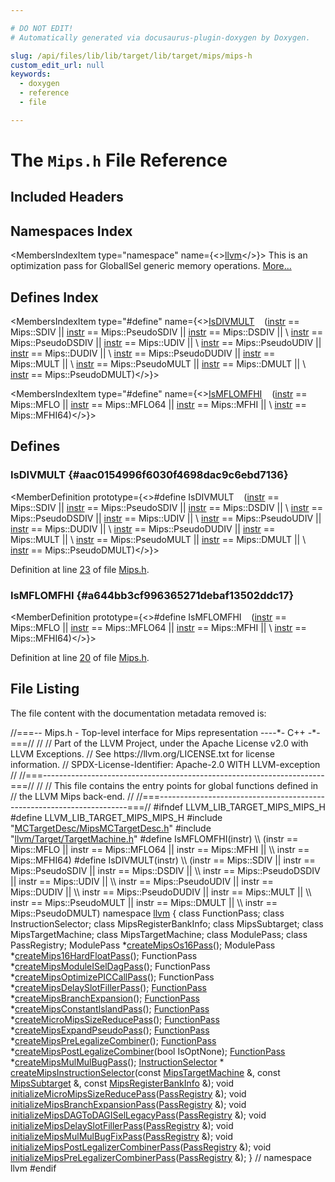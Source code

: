 ```yaml
---

# DO NOT EDIT!
# Automatically generated via docusaurus-plugin-doxygen by Doxygen.

slug: /api/files/lib/lib/target/lib/target/mips/mips-h
custom_edit_url: null
keywords:
  - doxygen
  - reference
  - file

---
```





# The `Mips.h` File Reference

<DoxygenPage pluginConfig={pluginConfig}>



## Included Headers

<IncludesList>
<IncludesListItem
  filePath="MCTargetDesc/MipsMCTargetDesc.h"
  permalink="/docs/api/files/lib/lib/target/lib/target/mips/lib/target/mips/mctargetdesc/mipsmctargetdesc-h"
  isLocal="true" />
<IncludesListItem
  filePath="llvm/Target/TargetMachine.h"
  permalink="/docs/api/files/include/include/llvm/include/llvm/target/targetmachine-h"
  isLocal="true" />
</IncludesList>

## Namespaces Index

<MembersIndex>

<MembersIndexItem
  type="namespace"
  name={<><a href="/docs/api/namespaces/llvm">llvm</a></>}>
This is an optimization pass for GlobalISel generic memory operations. <a href="/docs/api/namespaces/llvm/#details">More...</a>
</MembersIndexItem>

</MembersIndex>

## Defines Index

<MembersIndex>

<MembersIndexItem
  type="#define"
  name={<><a href="#aac0154996f6030f4698dac9c6ebd7136">IsDIVMULT</a>&nbsp;&nbsp;&nbsp;  (<a href="/docs/api/files/lib/lib/target/lib/target/aarch64/aarch64stacktagging-cpp/#a8e818224d2d1de9b995783ff897b0083af12bc59169afda2918e9f23e3501c2b6">instr</a> == Mips::SDIV || <a href="/docs/api/files/lib/lib/target/lib/target/aarch64/aarch64stacktagging-cpp/#a8e818224d2d1de9b995783ff897b0083af12bc59169afda2918e9f23e3501c2b6">instr</a> == Mips::PseudoSDIV || <a href="/docs/api/files/lib/lib/target/lib/target/aarch64/aarch64stacktagging-cpp/#a8e818224d2d1de9b995783ff897b0083af12bc59169afda2918e9f23e3501c2b6">instr</a> == Mips::DSDIV || \\
   <a href="/docs/api/files/lib/lib/target/lib/target/aarch64/aarch64stacktagging-cpp/#a8e818224d2d1de9b995783ff897b0083af12bc59169afda2918e9f23e3501c2b6">instr</a> == Mips::PseudoDSDIV || <a href="/docs/api/files/lib/lib/target/lib/target/aarch64/aarch64stacktagging-cpp/#a8e818224d2d1de9b995783ff897b0083af12bc59169afda2918e9f23e3501c2b6">instr</a> == Mips::UDIV ||                        \\
   <a href="/docs/api/files/lib/lib/target/lib/target/aarch64/aarch64stacktagging-cpp/#a8e818224d2d1de9b995783ff897b0083af12bc59169afda2918e9f23e3501c2b6">instr</a> == Mips::PseudoUDIV || <a href="/docs/api/files/lib/lib/target/lib/target/aarch64/aarch64stacktagging-cpp/#a8e818224d2d1de9b995783ff897b0083af12bc59169afda2918e9f23e3501c2b6">instr</a> == Mips::DUDIV ||                        \\
   <a href="/docs/api/files/lib/lib/target/lib/target/aarch64/aarch64stacktagging-cpp/#a8e818224d2d1de9b995783ff897b0083af12bc59169afda2918e9f23e3501c2b6">instr</a> == Mips::PseudoDUDIV || <a href="/docs/api/files/lib/lib/target/lib/target/aarch64/aarch64stacktagging-cpp/#a8e818224d2d1de9b995783ff897b0083af12bc59169afda2918e9f23e3501c2b6">instr</a> == Mips::MULT ||                        \\
   <a href="/docs/api/files/lib/lib/target/lib/target/aarch64/aarch64stacktagging-cpp/#a8e818224d2d1de9b995783ff897b0083af12bc59169afda2918e9f23e3501c2b6">instr</a> == Mips::PseudoMULT || <a href="/docs/api/files/lib/lib/target/lib/target/aarch64/aarch64stacktagging-cpp/#a8e818224d2d1de9b995783ff897b0083af12bc59169afda2918e9f23e3501c2b6">instr</a> == Mips::DMULT ||                        \\
   <a href="/docs/api/files/lib/lib/target/lib/target/aarch64/aarch64stacktagging-cpp/#a8e818224d2d1de9b995783ff897b0083af12bc59169afda2918e9f23e3501c2b6">instr</a> == Mips::PseudoDMULT)</>}>
</MembersIndexItem>

<MembersIndexItem
  type="#define"
  name={<><a href="#a644bb3cf996365271debaf13502ddc17">IsMFLOMFHI</a>&nbsp;&nbsp;&nbsp;  (<a href="/docs/api/files/lib/lib/target/lib/target/aarch64/aarch64stacktagging-cpp/#a8e818224d2d1de9b995783ff897b0083af12bc59169afda2918e9f23e3501c2b6">instr</a> == Mips::MFLO || <a href="/docs/api/files/lib/lib/target/lib/target/aarch64/aarch64stacktagging-cpp/#a8e818224d2d1de9b995783ff897b0083af12bc59169afda2918e9f23e3501c2b6">instr</a> == Mips::MFLO64 || <a href="/docs/api/files/lib/lib/target/lib/target/aarch64/aarch64stacktagging-cpp/#a8e818224d2d1de9b995783ff897b0083af12bc59169afda2918e9f23e3501c2b6">instr</a> == Mips::MFHI ||      \\
   <a href="/docs/api/files/lib/lib/target/lib/target/aarch64/aarch64stacktagging-cpp/#a8e818224d2d1de9b995783ff897b0083af12bc59169afda2918e9f23e3501c2b6">instr</a> == Mips::MFHI64)</>}>
</MembersIndexItem>

</MembersIndex>


<SectionDefinition>

## Defines

### IsDIVMULT {#aac0154996f6030f4698dac9c6ebd7136}

<MemberDefinition
  prototype={<>#define IsDIVMULT&nbsp;&nbsp;&nbsp;  (<a href="/docs/api/files/lib/lib/target/lib/target/aarch64/aarch64stacktagging-cpp/#a8e818224d2d1de9b995783ff897b0083af12bc59169afda2918e9f23e3501c2b6">instr</a> == Mips::SDIV || <a href="/docs/api/files/lib/lib/target/lib/target/aarch64/aarch64stacktagging-cpp/#a8e818224d2d1de9b995783ff897b0083af12bc59169afda2918e9f23e3501c2b6">instr</a> == Mips::PseudoSDIV || <a href="/docs/api/files/lib/lib/target/lib/target/aarch64/aarch64stacktagging-cpp/#a8e818224d2d1de9b995783ff897b0083af12bc59169afda2918e9f23e3501c2b6">instr</a> == Mips::DSDIV || \\
   <a href="/docs/api/files/lib/lib/target/lib/target/aarch64/aarch64stacktagging-cpp/#a8e818224d2d1de9b995783ff897b0083af12bc59169afda2918e9f23e3501c2b6">instr</a> == Mips::PseudoDSDIV || <a href="/docs/api/files/lib/lib/target/lib/target/aarch64/aarch64stacktagging-cpp/#a8e818224d2d1de9b995783ff897b0083af12bc59169afda2918e9f23e3501c2b6">instr</a> == Mips::UDIV ||                        \\
   <a href="/docs/api/files/lib/lib/target/lib/target/aarch64/aarch64stacktagging-cpp/#a8e818224d2d1de9b995783ff897b0083af12bc59169afda2918e9f23e3501c2b6">instr</a> == Mips::PseudoUDIV || <a href="/docs/api/files/lib/lib/target/lib/target/aarch64/aarch64stacktagging-cpp/#a8e818224d2d1de9b995783ff897b0083af12bc59169afda2918e9f23e3501c2b6">instr</a> == Mips::DUDIV ||                        \\
   <a href="/docs/api/files/lib/lib/target/lib/target/aarch64/aarch64stacktagging-cpp/#a8e818224d2d1de9b995783ff897b0083af12bc59169afda2918e9f23e3501c2b6">instr</a> == Mips::PseudoDUDIV || <a href="/docs/api/files/lib/lib/target/lib/target/aarch64/aarch64stacktagging-cpp/#a8e818224d2d1de9b995783ff897b0083af12bc59169afda2918e9f23e3501c2b6">instr</a> == Mips::MULT ||                        \\
   <a href="/docs/api/files/lib/lib/target/lib/target/aarch64/aarch64stacktagging-cpp/#a8e818224d2d1de9b995783ff897b0083af12bc59169afda2918e9f23e3501c2b6">instr</a> == Mips::PseudoMULT || <a href="/docs/api/files/lib/lib/target/lib/target/aarch64/aarch64stacktagging-cpp/#a8e818224d2d1de9b995783ff897b0083af12bc59169afda2918e9f23e3501c2b6">instr</a> == Mips::DMULT ||                        \\
   <a href="/docs/api/files/lib/lib/target/lib/target/aarch64/aarch64stacktagging-cpp/#a8e818224d2d1de9b995783ff897b0083af12bc59169afda2918e9f23e3501c2b6">instr</a> == Mips::PseudoDMULT)</>}>

Definition at line <a href="#l00023">23</a> of file <a href="/docs/api/files/lib/lib/target/lib/target/mips/mips-h">Mips.h</a>.
</MemberDefinition>

### IsMFLOMFHI {#a644bb3cf996365271debaf13502ddc17}

<MemberDefinition
  prototype={<>#define IsMFLOMFHI&nbsp;&nbsp;&nbsp;  (<a href="/docs/api/files/lib/lib/target/lib/target/aarch64/aarch64stacktagging-cpp/#a8e818224d2d1de9b995783ff897b0083af12bc59169afda2918e9f23e3501c2b6">instr</a> == Mips::MFLO || <a href="/docs/api/files/lib/lib/target/lib/target/aarch64/aarch64stacktagging-cpp/#a8e818224d2d1de9b995783ff897b0083af12bc59169afda2918e9f23e3501c2b6">instr</a> == Mips::MFLO64 || <a href="/docs/api/files/lib/lib/target/lib/target/aarch64/aarch64stacktagging-cpp/#a8e818224d2d1de9b995783ff897b0083af12bc59169afda2918e9f23e3501c2b6">instr</a> == Mips::MFHI ||      \\
   <a href="/docs/api/files/lib/lib/target/lib/target/aarch64/aarch64stacktagging-cpp/#a8e818224d2d1de9b995783ff897b0083af12bc59169afda2918e9f23e3501c2b6">instr</a> == Mips::MFHI64)</>}>

Definition at line <a href="#l00020">20</a> of file <a href="/docs/api/files/lib/lib/target/lib/target/mips/mips-h">Mips.h</a>.
</MemberDefinition>

</SectionDefinition>

## File Listing

The file content with the documentation metadata removed is:

<ProgramListing>

<Link id="l00001" /><CodeLine lineNumber="1"><Highlight kind="comment">//===-- Mips.h - Top-level interface for Mips representation ----&#42;- C++ -&#42;-===//</Highlight><Highlight kind="normal"></Highlight></CodeLine>
<Link id="l00002" /><CodeLine lineNumber="2"><Highlight kind="normal"></Highlight><Highlight kind="comment">//</Highlight><Highlight kind="normal"></Highlight></CodeLine>
<Link id="l00003" /><CodeLine lineNumber="3"><Highlight kind="normal"></Highlight><Highlight kind="comment">// Part of the LLVM Project, under the Apache License v2.0 with LLVM Exceptions.</Highlight><Highlight kind="normal"></Highlight></CodeLine>
<Link id="l00004" /><CodeLine lineNumber="4"><Highlight kind="normal"></Highlight><Highlight kind="comment">// See https://llvm.org/LICENSE.txt for license information.</Highlight><Highlight kind="normal"></Highlight></CodeLine>
<Link id="l00005" /><CodeLine lineNumber="5"><Highlight kind="normal"></Highlight><Highlight kind="comment">// SPDX-License-Identifier: Apache-2.0 WITH LLVM-exception</Highlight><Highlight kind="normal"></Highlight></CodeLine>
<Link id="l00006" /><CodeLine lineNumber="6"><Highlight kind="normal"></Highlight><Highlight kind="comment">//</Highlight><Highlight kind="normal"></Highlight></CodeLine>
<Link id="l00007" /><CodeLine lineNumber="7"><Highlight kind="normal"></Highlight><Highlight kind="comment">//===----------------------------------------------------------------------===//</Highlight><Highlight kind="normal"></Highlight></CodeLine>
<Link id="l00008" /><CodeLine lineNumber="8"><Highlight kind="normal"></Highlight><Highlight kind="comment">//</Highlight><Highlight kind="normal"></Highlight></CodeLine>
<Link id="l00009" /><CodeLine lineNumber="9"><Highlight kind="normal"></Highlight><Highlight kind="comment">// This file contains the entry points for global functions defined in</Highlight><Highlight kind="normal"></Highlight></CodeLine>
<Link id="l00010" /><CodeLine lineNumber="10"><Highlight kind="normal"></Highlight><Highlight kind="comment">// the LLVM Mips back-end.</Highlight><Highlight kind="normal"></Highlight></CodeLine>
<Link id="l00011" /><CodeLine lineNumber="11"><Highlight kind="normal"></Highlight><Highlight kind="comment">//</Highlight><Highlight kind="normal"></Highlight></CodeLine>
<Link id="l00012" /><CodeLine lineNumber="12"><Highlight kind="normal"></Highlight><Highlight kind="comment">//===----------------------------------------------------------------------===//</Highlight><Highlight kind="normal"></Highlight></CodeLine>
<Link id="l00013" /><CodeLine lineNumber="13"><Highlight kind="normal"></Highlight></CodeLine>
<Link id="l00014" /><CodeLine lineNumber="14"><Highlight kind="normal"></Highlight><Highlight kind="preprocessor">#ifndef LLVM&#95;LIB&#95;TARGET&#95;MIPS&#95;MIPS&#95;H</Highlight><Highlight kind="normal"></Highlight></CodeLine>
<Link id="l00015" /><CodeLine lineNumber="15"><Highlight kind="normal"></Highlight><Highlight kind="preprocessor">#define LLVM&#95;LIB&#95;TARGET&#95;MIPS&#95;MIPS&#95;H</Highlight><Highlight kind="normal"></Highlight></CodeLine>
<Link id="l00016" /><CodeLine lineNumber="16"><Highlight kind="normal"></Highlight></CodeLine>
<Link id="l00017" /><CodeLine lineNumber="17"><Highlight kind="normal"></Highlight><Highlight kind="preprocessor">#include &quot;<a href="/docs/api/files/lib/lib/target/lib/target/mips/lib/target/mips/mctargetdesc/mipsmctargetdesc-h">MCTargetDesc/MipsMCTargetDesc.h</a>&quot;</Highlight><Highlight kind="normal"></Highlight></CodeLine>
<Link id="l00018" /><CodeLine lineNumber="18"><Highlight kind="normal"></Highlight><Highlight kind="preprocessor">#include &quot;<a href="/docs/api/files/include/include/llvm/include/llvm/target/targetmachine-h">llvm/Target/TargetMachine.h</a>&quot;</Highlight><Highlight kind="normal"></Highlight></CodeLine>
<Link id="l00019" /><CodeLine lineNumber="19"><Highlight kind="normal"></Highlight></CodeLine>
<Link id="l00020" /><CodeLine lineNumber="20" lineLink="#a644bb3cf996365271debaf13502ddc17"><Highlight kind="normal"></Highlight><Highlight kind="preprocessor">#define IsMFLOMFHI(instr)                                                      \\</Highlight></CodeLine>
<Link id="l00021" /><CodeLine lineNumber="21"><Highlight kind="preprocessor">  (instr == Mips::MFLO || instr == Mips::MFLO64 || instr == Mips::MFHI ||      \\</Highlight></CodeLine>
<Link id="l00022" /><CodeLine lineNumber="22"><Highlight kind="preprocessor">   instr == Mips::MFHI64)</Highlight><Highlight kind="normal"></Highlight></CodeLine>
<Link id="l00023" /><CodeLine lineNumber="23" lineLink="#aac0154996f6030f4698dac9c6ebd7136"><Highlight kind="normal"></Highlight><Highlight kind="preprocessor">#define IsDIVMULT(instr)                                                       \\</Highlight></CodeLine>
<Link id="l00024" /><CodeLine lineNumber="24"><Highlight kind="preprocessor">  (instr == Mips::SDIV || instr == Mips::PseudoSDIV || instr == Mips::DSDIV || \\</Highlight></CodeLine>
<Link id="l00025" /><CodeLine lineNumber="25"><Highlight kind="preprocessor">   instr == Mips::PseudoDSDIV || instr == Mips::UDIV ||                        \\</Highlight></CodeLine>
<Link id="l00026" /><CodeLine lineNumber="26"><Highlight kind="preprocessor">   instr == Mips::PseudoUDIV || instr == Mips::DUDIV ||                        \\</Highlight></CodeLine>
<Link id="l00027" /><CodeLine lineNumber="27"><Highlight kind="preprocessor">   instr == Mips::PseudoDUDIV || instr == Mips::MULT ||                        \\</Highlight></CodeLine>
<Link id="l00028" /><CodeLine lineNumber="28"><Highlight kind="preprocessor">   instr == Mips::PseudoMULT || instr == Mips::DMULT ||                        \\</Highlight></CodeLine>
<Link id="l00029" /><CodeLine lineNumber="29"><Highlight kind="preprocessor">   instr == Mips::PseudoDMULT)</Highlight><Highlight kind="normal"></Highlight></CodeLine>
<Link id="l00030" /><CodeLine lineNumber="30"><Highlight kind="normal"></Highlight></CodeLine>
<Link id="l00031" /><CodeLine lineNumber="31"><Highlight kind="normal"></Highlight><Highlight kind="keyword">namespace </Highlight><Highlight kind="normal"><a href="/docs/api/namespaces/llvm">llvm</a> &#123;</Highlight></CodeLine>
<Link id="l00032" /><CodeLine lineNumber="32"><Highlight kind="normal"></Highlight><Highlight kind="keyword">class </Highlight><Highlight kind="normal">FunctionPass;</Highlight></CodeLine>
<Link id="l00033" /><CodeLine lineNumber="33"><Highlight kind="normal"></Highlight><Highlight kind="keyword">class </Highlight><Highlight kind="normal">InstructionSelector;</Highlight></CodeLine>
<Link id="l00034" /><CodeLine lineNumber="34"><Highlight kind="normal"></Highlight><Highlight kind="keyword">class </Highlight><Highlight kind="normal">MipsRegisterBankInfo;</Highlight></CodeLine>
<Link id="l00035" /><CodeLine lineNumber="35"><Highlight kind="normal"></Highlight><Highlight kind="keyword">class </Highlight><Highlight kind="normal">MipsSubtarget;</Highlight></CodeLine>
<Link id="l00036" /><CodeLine lineNumber="36"><Highlight kind="normal"></Highlight><Highlight kind="keyword">class </Highlight><Highlight kind="normal">MipsTargetMachine;</Highlight></CodeLine>
<Link id="l00037" /><CodeLine lineNumber="37"><Highlight kind="normal"></Highlight><Highlight kind="keyword">class </Highlight><Highlight kind="normal">MipsTargetMachine;</Highlight></CodeLine>
<Link id="l00038" /><CodeLine lineNumber="38"><Highlight kind="normal"></Highlight><Highlight kind="keyword">class </Highlight><Highlight kind="normal">ModulePass;</Highlight></CodeLine>
<Link id="l00039" /><CodeLine lineNumber="39"><Highlight kind="normal"></Highlight><Highlight kind="keyword">class </Highlight><Highlight kind="normal">PassRegistry;</Highlight></CodeLine>
<Link id="l00040" /><CodeLine lineNumber="40"><Highlight kind="normal"></Highlight></CodeLine>
<Link id="l00041" /><CodeLine lineNumber="41"><Highlight kind="normal">ModulePass &#42;<a href="/docs/api/namespaces/llvm/#ae8cfe5d939e13aecdc3fefb42b355ca4">createMipsOs16Pass</a>();</Highlight></CodeLine>
<Link id="l00042" /><CodeLine lineNumber="42"><Highlight kind="normal">ModulePass &#42;<a href="/docs/api/namespaces/llvm/#adaecbd916427e12ced1a34d821f5fb06">createMips16HardFloatPass</a>();</Highlight></CodeLine>
<Link id="l00043" /><CodeLine lineNumber="43"><Highlight kind="normal"></Highlight></CodeLine>
<Link id="l00044" /><CodeLine lineNumber="44"><Highlight kind="normal">FunctionPass &#42;<a href="/docs/api/namespaces/llvm/#a4e494089691eec5f07149471a1e609b6">createMipsModuleISelDagPass</a>();</Highlight></CodeLine>
<Link id="l00045" /><CodeLine lineNumber="45"><Highlight kind="normal">FunctionPass &#42;<a href="/docs/api/namespaces/llvm/#a461e9866599b840d4d3512cadd11a6e5">createMipsOptimizePICCallPass</a>();</Highlight></CodeLine>
<Link id="l00046" /><CodeLine lineNumber="46"><Highlight kind="normal">FunctionPass &#42;<a href="/docs/api/namespaces/llvm/#ade5fe5c70ca611350180fb9f7a50f42d">createMipsDelaySlotFillerPass</a>();</Highlight></CodeLine>
<Link id="l00047" /><CodeLine lineNumber="47" lineLink="/docs/api/namespaces/llvm/#a952831512f417d6cd6cbe78fba451186"><Highlight kind="normal"><a href="/docs/api/classes/llvm/functionpass">FunctionPass</a> &#42;<a href="/docs/api/namespaces/llvm/#a952831512f417d6cd6cbe78fba451186">createMipsBranchExpansion</a>();</Highlight></CodeLine>
<Link id="l00048" /><CodeLine lineNumber="48"><Highlight kind="normal"><a href="/docs/api/classes/llvm/functionpass">FunctionPass</a> &#42;<a href="/docs/api/namespaces/llvm/#a270ba817659def3d8dae62b9f3d45098">createMipsConstantIslandPass</a>();</Highlight></CodeLine>
<Link id="l00049" /><CodeLine lineNumber="49"><Highlight kind="normal"><a href="/docs/api/classes/llvm/functionpass">FunctionPass</a> &#42;<a href="/docs/api/namespaces/llvm/#a896b1b44b47526083da35372b1cd164d">createMicroMipsSizeReducePass</a>();</Highlight></CodeLine>
<Link id="l00050" /><CodeLine lineNumber="50"><Highlight kind="normal"><a href="/docs/api/classes/llvm/functionpass">FunctionPass</a> &#42;<a href="/docs/api/namespaces/llvm/#adbb2c12bfbcbe4fd742fd4ef186b181d">createMipsExpandPseudoPass</a>();</Highlight></CodeLine>
<Link id="l00051" /><CodeLine lineNumber="51"><Highlight kind="normal"><a href="/docs/api/classes/llvm/functionpass">FunctionPass</a> &#42;<a href="/docs/api/namespaces/llvm/#a81b0bae79b1dd45fcde45d0122216b5c">createMipsPreLegalizeCombiner</a>();</Highlight></CodeLine>
<Link id="l00052" /><CodeLine lineNumber="52"><Highlight kind="normal"><a href="/docs/api/classes/llvm/functionpass">FunctionPass</a> &#42;<a href="/docs/api/namespaces/llvm/#af65f607a6b85d71d66633ff6474b5407">createMipsPostLegalizeCombiner</a>(</Highlight><Highlight kind="keywordtype">bool</Highlight><Highlight kind="normal"> IsOptNone);</Highlight></CodeLine>
<Link id="l00053" /><CodeLine lineNumber="53"><Highlight kind="normal"><a href="/docs/api/classes/llvm/functionpass">FunctionPass</a> &#42;<a href="/docs/api/namespaces/llvm/#a9afe102416abcea9c68177ea0d06d557">createMipsMulMulBugPass</a>();</Highlight></CodeLine>
<Link id="l00054" /><CodeLine lineNumber="54"><Highlight kind="normal"></Highlight></CodeLine>
<Link id="l00055" /><CodeLine lineNumber="55"><Highlight kind="normal"><a href="/docs/api/classes/llvm/instructionselector">InstructionSelector</a> &#42;</Highlight></CodeLine>
<Link id="l00056" /><CodeLine lineNumber="56"><Highlight kind="normal"><a href="/docs/api/namespaces/llvm/#a5cb3975dacdbd6c7a27ac5b544ca067e">createMipsInstructionSelector</a>(</Highlight><Highlight kind="keyword">const</Highlight><Highlight kind="normal"> <a href="/docs/api/classes/llvm/mipstargetmachine">MipsTargetMachine</a> &amp;, </Highlight><Highlight kind="keyword">const</Highlight><Highlight kind="normal"> <a href="/docs/api/classes/llvm/mipssubtarget">MipsSubtarget</a> &amp;,</Highlight></CodeLine>
<Link id="l00057" /><CodeLine lineNumber="57"><Highlight kind="normal">                              </Highlight><Highlight kind="keyword">const</Highlight><Highlight kind="normal"> <a href="/docs/api/classes/llvm/mipsregisterbankinfo">MipsRegisterBankInfo</a> &amp;);</Highlight></CodeLine>
<Link id="l00058" /><CodeLine lineNumber="58"><Highlight kind="normal"></Highlight></CodeLine>
<Link id="l00059" /><CodeLine lineNumber="59" lineLink="/docs/api/namespaces/llvm/#a9f35a893ece1d09d91b49b3f1ddda492"><Highlight kind="normal"></Highlight><Highlight kind="keywordtype">void</Highlight><Highlight kind="normal"> <a href="/docs/api/namespaces/llvm/#a9f35a893ece1d09d91b49b3f1ddda492">initializeMicroMipsSizeReducePass</a>(<a href="/docs/api/classes/llvm/passregistry">PassRegistry</a> &amp;);</Highlight></CodeLine>
<Link id="l00060" /><CodeLine lineNumber="60" lineLink="/docs/api/namespaces/llvm/#a289b379019a6300b4e98437202eb188b"><Highlight kind="normal"></Highlight><Highlight kind="keywordtype">void</Highlight><Highlight kind="normal"> <a href="/docs/api/namespaces/llvm/#a289b379019a6300b4e98437202eb188b">initializeMipsBranchExpansionPass</a>(<a href="/docs/api/classes/llvm/passregistry">PassRegistry</a> &amp;);</Highlight></CodeLine>
<Link id="l00061" /><CodeLine lineNumber="61" lineLink="/docs/api/namespaces/llvm/#a4972c8bbc166a9f883085c70dcdd3f0c"><Highlight kind="normal"></Highlight><Highlight kind="keywordtype">void</Highlight><Highlight kind="normal"> <a href="/docs/api/namespaces/llvm/#a4972c8bbc166a9f883085c70dcdd3f0c">initializeMipsDAGToDAGISelLegacyPass</a>(<a href="/docs/api/classes/llvm/passregistry">PassRegistry</a> &amp;);</Highlight></CodeLine>
<Link id="l00062" /><CodeLine lineNumber="62" lineLink="/docs/api/namespaces/llvm/#a2d2dd614e045c8efc6bc2899c68b7155"><Highlight kind="normal"></Highlight><Highlight kind="keywordtype">void</Highlight><Highlight kind="normal"> <a href="/docs/api/namespaces/llvm/#a2d2dd614e045c8efc6bc2899c68b7155">initializeMipsDelaySlotFillerPass</a>(<a href="/docs/api/classes/llvm/passregistry">PassRegistry</a> &amp;);</Highlight></CodeLine>
<Link id="l00063" /><CodeLine lineNumber="63" lineLink="/docs/api/namespaces/llvm/#a32854235bee0947e57857bbd04249078"><Highlight kind="normal"></Highlight><Highlight kind="keywordtype">void</Highlight><Highlight kind="normal"> <a href="/docs/api/namespaces/llvm/#a32854235bee0947e57857bbd04249078">initializeMipsMulMulBugFixPass</a>(<a href="/docs/api/classes/llvm/passregistry">PassRegistry</a> &amp;);</Highlight></CodeLine>
<Link id="l00064" /><CodeLine lineNumber="64" lineLink="/docs/api/namespaces/llvm/#a87a62327ee8f3a82b691900e84ff9823"><Highlight kind="normal"></Highlight><Highlight kind="keywordtype">void</Highlight><Highlight kind="normal"> <a href="/docs/api/namespaces/llvm/#a87a62327ee8f3a82b691900e84ff9823">initializeMipsPostLegalizerCombinerPass</a>(<a href="/docs/api/classes/llvm/passregistry">PassRegistry</a> &amp;);</Highlight></CodeLine>
<Link id="l00065" /><CodeLine lineNumber="65" lineLink="/docs/api/namespaces/llvm/#a279505a4337a4f3dd7422811d8b36314"><Highlight kind="normal"></Highlight><Highlight kind="keywordtype">void</Highlight><Highlight kind="normal"> <a href="/docs/api/namespaces/llvm/#a279505a4337a4f3dd7422811d8b36314">initializeMipsPreLegalizerCombinerPass</a>(<a href="/docs/api/classes/llvm/passregistry">PassRegistry</a> &amp;);</Highlight></CodeLine>
<Link id="l00066" /><CodeLine lineNumber="66"><Highlight kind="normal">&#125; </Highlight><Highlight kind="comment">// namespace llvm</Highlight><Highlight kind="normal"></Highlight></CodeLine>
<Link id="l00067" /><CodeLine lineNumber="67"><Highlight kind="normal"></Highlight></CodeLine>
<Link id="l00068" /><CodeLine lineNumber="68"><Highlight kind="normal"></Highlight><Highlight kind="preprocessor">#endif</Highlight></CodeLine>

</ProgramListing>

</DoxygenPage>
